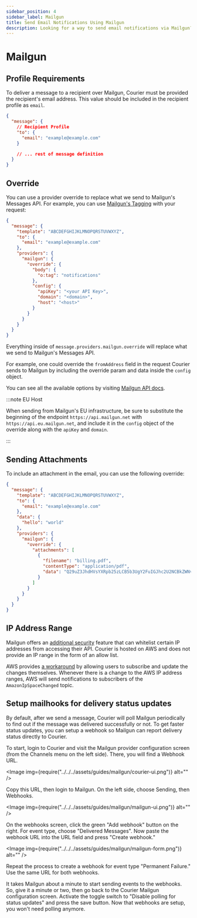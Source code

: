 ```yaml
---
sidebar_position: 4
sidebar_label: Mailgun
title: Send Email Notifications Using Mailgun
description: Looking for a way to send email notifications via Mailgun? This step-by-step tutorial will show you how to integrate Mailgun's API the easy way.
---
```


# Mailgun

## Profile Requirements

To deliver a message to a recipient over Mailgun, Courier must be provided the recipient's email address. This value should be included in the recipient profile as `email`.

```json title=JSON
{
  "message": {
    // Recipient Profile
    "to": {
      "email": "example@example.com"
    }

    // ... rest of message definition
  }
}
```

## Override

You can use a provider override to replace what we send to Mailgun's Messages API. For example, you can use [Mailgun's Tagging](https://documentation.mailgun.com/en/latest/user_manual.html#tagging) with your request:

```json title=JSON
{
  "message": {
    "template": "ABCDEFGHIJKLMNOPQRSTUVWXYZ",
    "to": {
      "email": "example@example.com"
    },
    "providers": {
      "mailgun": {
        "override": {
          "body": {
            "o:tag": "notifications"
          },
          "config": {
            "apiKey": "<your API Key>",
            "domain": "<domain>",
            "host": "<host>"
          }
        }
      }
    }
  }
}
```

Everything inside of `message.providers.mailgun.override` will replace what we send to Mailgun's Messages API. 

For example, one could override the `fromAddress` field in the request Courier sends to Mailgun by including the override param and data inside the `config` object.

You can see all the available options by visiting [Mailgun API docs](https://documentation.mailgun.com/en/latest/api-sending.html).

:::note EU Host

When sending from Mailgun's EU infrastructure, be sure to substitute the beginning of the endpoint `https://api.mailgun.net` with `https://api.eu.mailgun.net`, and include it in the `config` object of the override along with the `apiKey` and `domain`.

:::

## Sending Attachments

To include an attachment in the email, you can use the following override:

```json
{
  "message": {
    "template": "ABCDEFGHIJKLMNOPQRSTUVWXYZ",
    "to": {
      "email": "example@example.com"
    },
    "data": {
      "hello": "world"
    },
    "providers": {
      "mailgun": {
        "override": {
          "attachments": [
            {
              "filename": "billing.pdf",
              "contentType": "application/pdf",
              "data": "Q29uZ3JhdHVsYXRpb25zLCB5b3UgY2FuIGJhc2U2NCBkZWNvZGUh"
            }
          ]
        }
      }
    }
  }
}
```

## IP Address Range

Mailgun offers an [additional security](https://help.mailgun.com/hc/en-us/articles/360012244474-IP-Allowlist) feature that can whitelist certain IP addresses from accessing their API. Courier is hosted on AWS and does not provide an IP range in the form of an allow list.

AWS provides [a workaround](https://docs.aws.amazon.com/general/latest/gr/aws-ip-ranges.html#subscribe-notifications) by allowing users to subscribe and update the changes themselves. Whenever there is a change to the AWS IP address ranges, AWS will send notifications to subscribers of the `AmazonIpSpaceChanged` topic.

## Setup mailhooks for delivery status updates

By default, after we send a message, Courier will poll Mailgun periodically to find out if the message was delivered successfully or not.
To get faster status updates, you can setup a webhook so Mailgun can report delivery status directly to Courier.

To start, login to Courier and visit the Mailgun provider configuration screen (from the Channels menu on the left side). There, you will find a Webhook URL.

<Image img={require("../../../assets/guides/mailgun/courier-ui.png")} alt="" />

Copy this URL, then login to Mailgun. On the left side, choose Sending, then Webhooks.

<Image img={require("../../../assets/guides/mailgun/mailgun-ui.png")} alt="" />

On the webhooks screen, click the green "Add webhook" button on the right. For event type, choose "Delivered Messages". Now paste the webhook URL into the URL field and press "Create webhook."

<Image img={require("../../../assets/guides/mailgun/mailgun-form.png")} alt="" />

Repeat the process to create a webhook for event type "Permanent Failure." Use the same URL for both webhooks.

It takes Mailgun about a minute to start sending events to the webhooks. So, give it a minute or two, then go back to the Courier Mailgun configuration screen. Activate the toggle switch to "Disable polling for status updates" and press the save button. Now that webhooks are setup, you won't need polling anymore.
